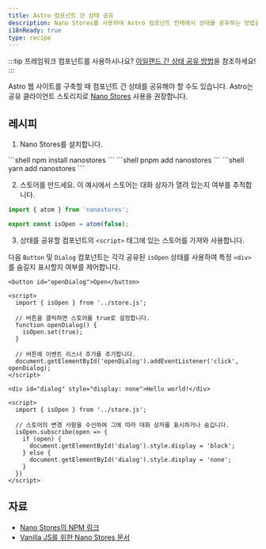 ```yaml
---
title: Astro 컴포넌트 간 상태 공유
description: Nano Stores를 사용하여 Astro 컴포넌트 전체에서 상태를 공유하는 방법을 알아보세요.
i18nReady: true
type: recipe
---
```



:::tip
프레임워크 컴포넌트를 사용하시나요? [아일랜드 간 상태 공유 방법](/ko/core-concepts/sharing-state/)을 참조하세요!
:::

Astro 웹 사이트를 구축할 때 컴포넌트 간 상태를 공유해야 할 수도 있습니다. Astro는 공유 클라이언트 스토리지로 [Nano Stores](https://github.com/nanostores/nanostores) 사용을 권장합니다.

## 레시피

1. Nano Stores를 설치합니다.

  <PackageManagerTabs>
    <Fragment slot="npm">
    ```shell
    npm install nanostores
    ```
    </Fragment>
    <Fragment slot="pnpm">
    ```shell
    pnpm add nanostores
    ```
    </Fragment>
    <Fragment slot="yarn">
    ```shell
    yarn add nanostores
    ```
    </Fragment>
  </PackageManagerTabs>

2. 스토어를 만드세요. 이 예시에서 스토어는 대화 상자가 열려 있는지 여부를 추적합니다.

  ```ts title="src/store.js"
  import { atom } from 'nanostores';

  export const isOpen = atom(false);
  ```

3. 상태를 공유할 컴포넌트의 `<script>` 태그에 있는 스토어를 가져와 사용합니다.

다음 `Button` 및 `Dialog` 컴포넌트는 각각 공유된 `isOpen` 상태를 사용하여 특정 `<div>`를 숨길지 표시할지 여부를 제어합니다.

  ```astro title="src/components/Button.astro"
  <button id="openDialog">Open</button>

  <script>
    import { isOpen } from '../store.js';
    
    // 버튼을 클릭하면 스토어를 true로 설정합니다.
    function openDialog() {
      isOpen.set(true);
    }

    // 버튼에 이벤트 리스너 추가를 추가합니다.
    document.getElementById('openDialog').addEventListener('click', openDialog);
  </script>
  ```

  ```astro title="src/components/Dialog.astro"
  <div id="dialog" style="display: none">Hello world!</div>

  <script>
    import { isOpen } from '../store.js';

    // 스토어의 변경 사항을 수신하여 그에 따라 대화 상자를 표시하거나 숨깁니다.  
    isOpen.subscribe(open => {
      if (open) {
        document.getElementById('dialog').style.display = 'block';
      } else {
        document.getElementById('dialog').style.display = 'none';
      }
    })
  </script>
  ```

## 자료

- [Nano Stores의 NPM 링크](https://www.npmjs.com/package/nanostores)
- [Vanilla JS를 위한 Nano Stores 문서 ](https://github.com/nanostores/nanostores#vanilla-js)

